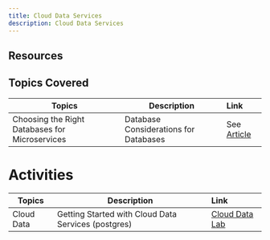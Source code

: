 ```yaml
---
title: Cloud Data Services
description: Cloud Data Services
---
```


## Resources

<CardGroup>
<MiniCard title="Cloud Data Services PDF" href="/slides/08-Cloud-Data-Services.pdf">
</MiniCard>
</CardGroup>

## Topics Covered

| Topics                            | Description         | Link        |
| --------------------------------| ------------------  |:----------- |
| Choosing the Right Databases for Microservices | Database Considerations for Databases | See [Article](https://medium.com/ibm-garage/database-considerations-for-microservices-f575d5448203) |

# Activities

| Topics                            | Description         | Link        |
| --------------------------------| ------------------  |:----------- |
| Cloud Data | Getting Started with Cloud Data Services (postgres) | [Cloud Data Lab](../data-services/activities/labs/lab1/) |
